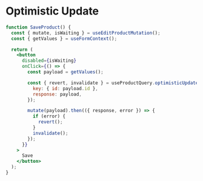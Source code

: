 # Optimistic Update

```jsx {11-14}
function SaveProduct() {
  const { mutate, isWaiting } = useEditProductMutation();
  const { getValues } = useFormContext();

  return (
    <button
      disabled={isWaiting}
      onClick={() => {
        const payload = getValues();

        const { revert, invalidate } = useProductQuery.optimisticUpdate({
          key: { id: payload.id },
          response: payload,
        });

        mutate(payload).then(({ response, error }) => {
          if (error) {
            revert();
          }
          invalidate();
        });
      }}
    >
      Save
    </button>
  );
}
```
